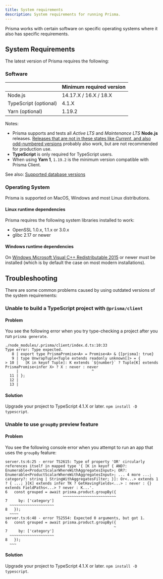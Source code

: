 ```yaml
---
title: System requirements
description: System requirements for running Prisma.
---
```


<TopBlock>
   
Prisma works with certain software on specific operating systems where it also has specific requirements.

</TopBlock>

## System Requirements

The latest version of Prisma requires the following:
   
### Software

|                       | Minimum required version |
| :-------------------- | :----------------------- |
| Node.js               | 14.17.X / 16.X / 18.X    |
| TypeScript (optional) | 4.1.X                    |
| Yarn (optional)       | 1.19.2                   |

Notes:

- Prisma supports and tests all _Active LTS_ and _Maintenance LTS_ **Node.js** releases. [Releases that are not in these states like _Current_, and also odd-numbered versions](https://nodejs.org/en/about/releases/) probably also work, but are not recommended for production use.
- **TypeScript** is only required for TypeScript users.
- When using **Yarn 1**, `1.19.2` is the minimum version compatible with Prisma Client.

See also: [Supported database versions](database-reference/supported-databases)

### Operating System

Prisma is supported on MacOS, Windows and most Linux distributions.

#### Linux runtime dependencies

Prisma requires the following system libraries installed to work:

- OpenSSL 1.0.x, 1.1.x or 3.0.x
- glibc 2.17 or newer

#### Windows runtime dependencies

On [Windows Microsoft Visual C++ Redistributable 2015](https://download.microsoft.com/download/9/3/F/93FCF1E7-E6A4-478B-96E7-D4B285925B00/vc_redist.x64.exe) or newer must be installed (which is by default the case on most modern installations).
   
## Troubleshooting

There are some common problems caused by using outdated versions of the system requirements:

### Unable to build a TypeScript project with `@prisma/client`

#### Problem

You see the following error when you try type-checking a project after you run `prisma generate`.

```terminal
./node_modules/.prisma/client/index.d.ts:10:33
Type error: Type expected.
   8 | export type PrismaPromise<A> = Promise<A> & {[prisma]: true}
   9 | type UnwrapTuple<Tuple extends readonly unknown[]> = {
> 10 |   [K in keyof Tuple]: K extends `${number}` ? Tuple[K] extends PrismaPromise<infer X> ? X : never : never
     |                                 ^
  11 | };
  12 |
  13 |
```

#### Solution

Upgrade your project to TypeScript 4.1.X or later. `npm install -D typescript`.

### Unable to use `groupBy` preview feature

#### Problem

You see the following console error when you attempt to run an app that uses the `groupBy` feature:

```terminal
server.ts:6:25 - error TS2615: Type of property 'OR' circularly references itself in mapped type '{ [K in keyof { AND?: Enumerable<ProductScalarWhereWithAggregatesInput>; OR?: Enumerable<ProductScalarWhereWithAggregatesInput>; ... 4 more ...; category?: string | StringWithAggregatesFilter; }]: Or<...> extends 1 ? { ...; }[K] extends infer TK ? GetHavingFields<...> : never : {} extends FieldPaths<...> ? never : K...'.
6   const grouped = await prisma.product.groupBy({
                          ~~~~~~~~~~~~~~~~~~~~~~~~
7     by: ['category']
  ~~~~~~~~~~~~~~~~~~~~
8   });
  ~~~~
server.ts:6:48 - error TS2554: Expected 0 arguments, but got 1.
6   const grouped = await prisma.product.groupBy({
                                                 ~
7     by: ['category']
  ~~~~~~~~~~~~~~~~~~~~
8   });
  ~~~
```

#### Solution

Upgrade your project to TypeScript 4.1.X or later. `npm install -D typescript`.
